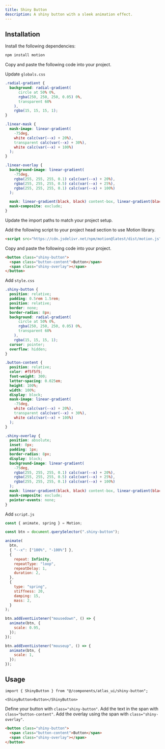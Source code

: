 ```yaml
---
title: Shiny Button
description: A shiny button with a sleek animation effect.
---
```

 
<ComponentPreview
  name="shiny-button-demo"
/>

## Installation

<UsageTabs>

<TabsContent value="React/Next">

<Steps>

<Step>Install the following dependencies:</Step>

```bash
npm install motion
```

<Step>Copy and paste the following code into your project.</Step>

<ComponentSource name="shiny-button" filePath="components/atlas_ui/shiny-button.tsx" />

<Step>Update `globals.css`</Step>

```css
.radial-gradient {
  background: radial-gradient(
      circle at 50% 0%,
      rgba(250, 250, 250, 0.05) 0%,
      transparent 60%
    ),
    rgba(15, 15, 15, 1);
}

.linear-mask {
  mask-image: linear-gradient(
    -75deg,
    white calc(var(--x) + 20%),
    transparent calc(var(--x) + 30%),
    white calc(var(--x) + 100%)
  );
}

.linear-overlay {
  background-image: linear-gradient(
    -75deg,
    rgba(255, 255, 255, 0.1) calc(var(--x) + 20%),
    rgba(255, 255, 255, 0.5) calc(var(--x) + 25%),
    rgba(255, 255, 255, 0.1) calc(var(--x) + 100%)
  );

  mask: linear-gradient(black, black) content-box, linear-gradient(black, black);
  mask-composite: exclude;
}
```

<Step>Update the import paths to match your project setup.</Step>

</Steps>

</TabsContent>

<TabsContent value="JavaScript">

<Steps>

<Step>Add the following script to your project head section to use Motion library.</Step>

```html
<script src="https://cdn.jsdelivr.net/npm/motion@latest/dist/motion.js"></script>
```

<Step>Copy and paste the following code into your project.</Step>

```html
<button class="shiny-button">
  <span class="button-content">Button</span>
  <span class="shiny-overlay"></span>
</button>
```

<Step>Add `style.css`</Step>

```css
.shiny-button {
  position: relative;
  padding: 0.5rem 1.5rem;
  position: relative;
  border: none;
  border-radius: 8px;
  background: radial-gradient(
      circle at 50% 0%,
      rgba(250, 250, 250, 0.05) 0%,
      transparent 60%
    ),
    rgba(15, 15, 15, 1);
  cursor: pointer;
  overflow: hidden;
}

.button-content {
  position: relative;
  color: #f5f5f5;
  font-weight: 300;
  letter-spacing: 0.025em;
  height: 100%;
  width: 100%;
  display: block;
  mask-image: linear-gradient(
    -75deg,
    white calc(var(--x) + 20%),
    transparent calc(var(--x) + 30%),
    white calc(var(--x) + 100%)
  );
}

.shiny-overlay {
  position: absolute;
  inset: 0px;
  padding: 1px;
  border-radius: 8px;
  display: block;
  background-image: linear-gradient(
    -75deg,
    rgba(255, 255, 255, 0.1) calc(var(--x) + 20%),
    rgba(255, 255, 255, 0.5) calc(var(--x) + 25%),
    rgba(255, 255, 255, 0.1) calc(var(--x) + 100%)
  );
  mask: linear-gradient(black, black) content-box, linear-gradient(black, black);
  mask-composite: exclude;
  pointer-events: none;
}
```

<Step>Add `script.js`</Step>

```js
const { animate, spring } = Motion;

const btn = document.querySelector(".shiny-button");

animate(
  btn,
  { "--x": ["100%", "-100%"] },
  {
    repeat: Infinity,
    repeatType: "loop",
    repeatDelay: 1,
    duration: 2,
  },
  {
    type: "spring",
    stiffness: 20,
    damping: 15,
    mass: 2,
  }
);

btn.addEventListener("mousedown", () => {
  animate(btn, {
    scale: 0.95,
  });
});

btn.addEventListener("mouseup", () => {
  animate(btn, {
    scale: 1,
  });
});
```

</Steps>

</TabsContent>

</UsageTabs>

## Usage

<UsageTabs>

<TabsContent value="React/Next">

```tsx
import { ShinyButton } from "@/components/atlas_ui/shiny-button";
```

```tsx
<ShinyButton>Button</ShinyButton>
```

</TabsContent>

<TabsContent value="JavaScript">

Define your button with `class="shiny-button"`. Add the text in the span with `class="button-content"`. Add the overlay using the span with `class="shiny-overlay"`.

```html
<button class="shiny-button">
  <span class="button-content">Button</span>
  <span class="shiny-overlay"></span>
</button>
```

</TabsContent>

</UsageTabs>